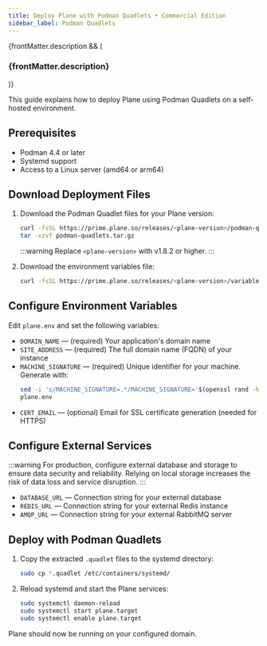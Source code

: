 ```yaml
---
title: Deploy Plane with Podman Quadlets • Commercial Edition
sidebar_label: Podman Quadlets
---
```


{frontMatter.description && (

<h3 className="description">{frontMatter.description}</h3>
)}

This guide explains how to deploy Plane using Podman Quadlets on a self-hosted
environment.

## Prerequisites

- Podman 4.4 or later
- Systemd support
- Access to a Linux server (amd64 or arm64)

## Download Deployment Files

1. Download the Podman Quadlet files for your Plane version:

   ```bash
   curl -fsSL https://prime.plane.so/releases/<plane-version>/podman-quadlets.tar.gz -o podman-quadlets.tar.gz
   tar -xzvf podman-quadlets.tar.gz
   ```

   :::warning
   Replace `<plane-version>` with v1.8.2 or higher.
   :::

2. Download the environment variables file:
   ```bash
   curl -fsSL https://prime.plane.so/releases/<plane-version>/variables.env -o plane.env
   ```

## Configure Environment Variables

Edit `plane.env` and set the following variables:

- `DOMAIN_NAME` — (required) Your application's domain name
- `SITE_ADDRESS` — (required) The full domain name (FQDN) of your instance
- `MACHINE_SIGNATURE` — (required) Unique identifier for your machine. Generate with:
  ```sh
  sed -i 's/MACHINE_SIGNATURE=.*/MACHINE_SIGNATURE='$(openssl rand -hex 16)'/' \
  plane.env
  ```
- `CERT_EMAIL` — (optional) Email for SSL certificate generation (needed for HTTPS)

## Configure External Services

:::warning
For production, configure external database and storage to ensure data security
and reliability. Relying on local storage increases the risk of data loss and
service disruption.
:::

- `DATABASE_URL` — Connection string for your external database
- `REDIS_URL` — Connection string for your external Redis instance
- `AMQP_URL` — Connection string for your external RabbitMQ server

## Deploy with Podman Quadlets

1. Copy the extracted `.quadlet` files to the systemd directory:
   ```bash
   sudo cp *.quadlet /etc/containers/systemd/
   ```
2. Reload systemd and start the Plane services:
   ```bash
   sudo systemctl daemon-reload
   sudo systemctl start plane.target
   sudo systemctl enable plane.target
   ```

Plane should now be running on your configured domain.
